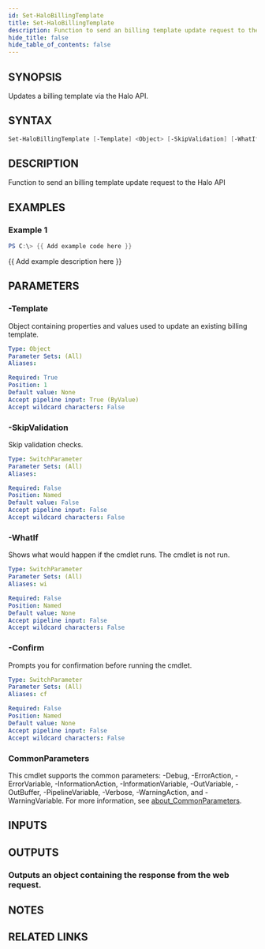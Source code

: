 ```yaml
---
id: Set-HaloBillingTemplate
title: Set-HaloBillingTemplate
description: Function to send an billing template update request to the Halo API
hide_title: false
hide_table_of_contents: false
---
```


## SYNOPSIS

Updates a billing template via the Halo API.

## SYNTAX

```powershell
Set-HaloBillingTemplate [-Template] <Object> [-SkipValidation] [-WhatIf] [-Confirm] [<CommonParameters>]
```

## DESCRIPTION

Function to send an billing template update request to the Halo API

## EXAMPLES

### Example 1

```powershell
PS C:\> {{ Add example code here }}
```

{{ Add example description here }}

## PARAMETERS

### -Template

Object containing properties and values used to update an existing billing template.

```yaml
Type: Object
Parameter Sets: (All)
Aliases:

Required: True
Position: 1
Default value: None
Accept pipeline input: True (ByValue)
Accept wildcard characters: False
```

### -SkipValidation

Skip validation checks.

```yaml
Type: SwitchParameter
Parameter Sets: (All)
Aliases:

Required: False
Position: Named
Default value: False
Accept pipeline input: False
Accept wildcard characters: False
```

### -WhatIf

Shows what would happen if the cmdlet runs.
The cmdlet is not run.

```yaml
Type: SwitchParameter
Parameter Sets: (All)
Aliases: wi

Required: False
Position: Named
Default value: None
Accept pipeline input: False
Accept wildcard characters: False
```

### -Confirm

Prompts you for confirmation before running the cmdlet.

```yaml
Type: SwitchParameter
Parameter Sets: (All)
Aliases: cf

Required: False
Position: Named
Default value: None
Accept pipeline input: False
Accept wildcard characters: False
```

### CommonParameters

This cmdlet supports the common parameters: -Debug, -ErrorAction, -ErrorVariable, -InformationAction, -InformationVariable, -OutVariable, -OutBuffer, -PipelineVariable, -Verbose, -WarningAction, and -WarningVariable. For more information, see [about_CommonParameters](http://go.microsoft.com/fwlink/?LinkID=113216).

## INPUTS

## OUTPUTS

### Outputs an object containing the response from the web request.

## NOTES

## RELATED LINKS
